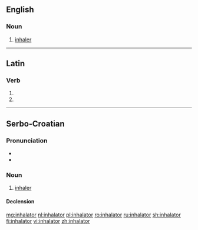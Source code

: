 ==English==

===Noun===
{{en-noun}}

# [[inhaler]]

----

==Latin==

===Verb===
{{la-verb-form|inhālātor}}

# {{conjugation of|inhālō||2|s|fut|pass|imp|lang=la}}
# {{conjugation of|inhālō||3|s|fut|pass|imp|lang=la}}

----

==Serbo-Croatian==

===Pronunciation===
* {{IPA|/inxǎlaːtor/|lang=sh}}
* {{hyphenation|in|ha|la|tor|lang=sh}}

===Noun===
{{sh-noun|g=m|head=inhàlātor|r|инхалатор|инха̀ла̄тор}}

# [[inhaler]]

====Declension====
{{sh-decl-noun
|inhalator|inhalatori
|inhalatora|inhalatora
|inhalatoru|inhalatorima
|inhalator|inhalatore
|inhalatore|inhalatori
|inhalatoru|inhalatorima
|inhalatorom|inhalatorima
}}

[[mg:inhalator]]
[[nl:inhalator]]
[[pl:inhalator]]
[[ro:inhalator]]
[[ru:inhalator]]
[[sh:inhalator]]
[[fi:inhalator]]
[[vi:inhalator]]
[[zh:inhalator]]